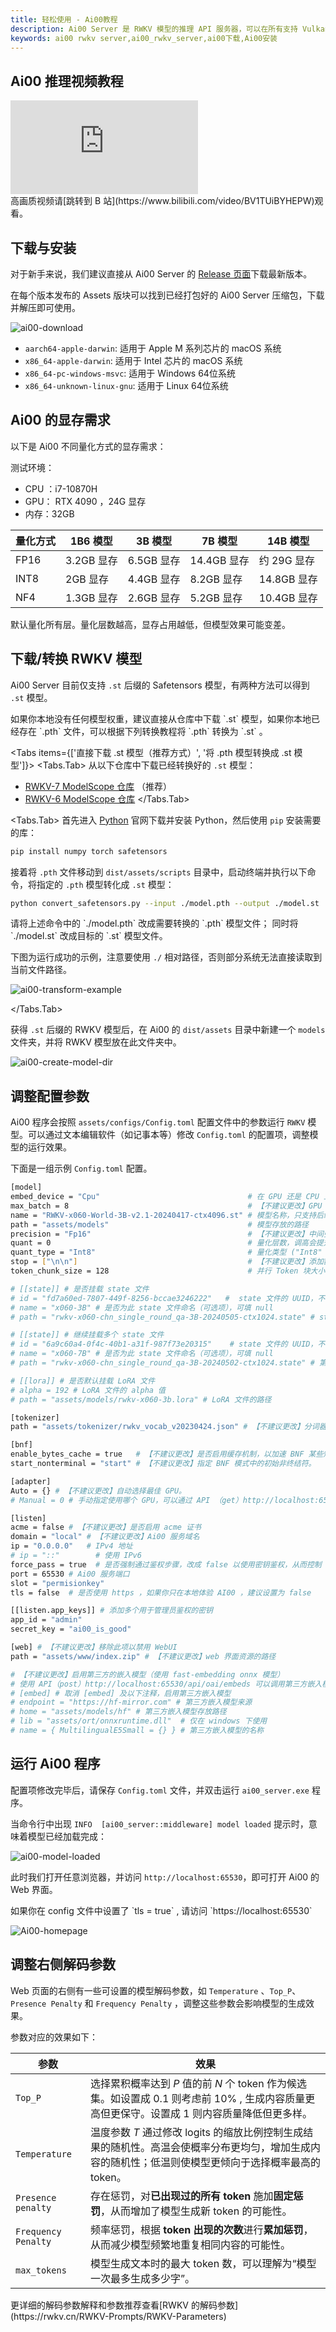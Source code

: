 ```yaml
---
title: 轻松使用 - Ai00教程
description: Ai00 Server 是 RWKV 模型的推理 API 服务器，可以在所有支持 Vulkan 的 GPU 上运行，支持大部分 NVIDIA、AMD、Intel 的显卡（包括集成显卡）。
keywords: ai00 rwkv server,ai00_rwkv_server,ai00下载,Ai00安装
---
```



## Ai00 推理视频教程

<div className="iframe-container">
 <iframe 
 src="https://player.bilibili.com/player.html?isOutside=true&aid=113605173381576&bvid=BV1TUiBYHEPW&cid=27207730714&poster=1&p=0&high_quality=1&autoplay=0"
 scrolling="no"
 frameBorder="0"
 allowfullscreen={true}
 sandbox="allow-top-navigation allow-same-origin allow-forms allow-scripts"
>
</iframe>
</div>
<Callout type="info" emoji="ℹ️">
高画质视频请[跳转到 B 站](https://www.bilibili.com/video/BV1TUiBYHEPW)观看。
</Callout>

## 下载与安装

对于新手来说，我们建议直接从 Ai00 Server 的 [Release 页面](https://github.com/Ai00-X/ai00_server/releases)下载最新版本。

在每个版本发布的 Assets 版块可以找到已经打包好的 Ai00 Server 压缩包，下载并解压即可使用。

![ai00-download](./imgs/ai00-download.png)

* `aarch64-apple-darwin`: 适用于 Apple M 系列芯片的 macOS 系统
* `x86_64-apple-darwin`: 适用于 Intel 芯片的 macOS 系统
* `x86_64-pc-windows-msvc`: 适用于 Windows 64位系统
* `x86_64-unknown-linux-gnu`: 适用于 Linux 64位系统

## Ai00 的显存需求

以下是 Ai00 不同量化方式的显存需求：

<Callout type="info" emoji="ℹ️">
测试环境：

- CPU ：i7-10870H
- GPU： RTX 4090 ，24G 显存
- 内存：32GB
</Callout>

| 量化方式 | 1B6 模型 | 3B 模型 | 7B 模型 | 14B 模型 |
| --- | --- | --- | --- | --- |
| FP16 | 3.2GB 显存 | 6.5GB 显存 | 14.4GB 显存 | 约 29G 显存 |
| INT8 | 2GB 显存 | 4.4GB 显存 | 8.2GB 显存 | 14.8GB 显存 |
| NF4 | 1.3GB 显存 | 2.6GB 显存 | 5.2GB 显存 | 10.4GB 显存 |

<Callout type="warning" emoji="⚠️">
默认量化所有层。量化层数越高，显存占用越低，但模型效果可能变差。
</Callout>

## 下载/转换 RWKV 模型

Ai00 Server 目前仅支持 `.st` 后缀的 Safetensors 模型，有两种方法可以得到 `.st` 模型。

<Callout type="info" emoji="ℹ️">
如果你本地没有任何模型权重，建议直接从仓库中下载 `.st` 模型，如果你本地已经存在 `.pth` 文件，可以根据下列转换教程将 `.pth` 转换为 `.st` 。

</Callout>

<Tabs items={['直接下载 .st 模型（推荐方式）', '将 .pth 模型转换成 .st 模型']}>
<Tabs.Tab>
从以下仓库中下载已经转换好的 `.st` 模型：

- [RWKV-7 ModelScope 仓库](https://modelscope.cn/models/shoumenchougou/RWKV-7-World-ST/files) （推荐）
- [RWKV-6 ModelScope 仓库](https://modelscope.cn/models/shoumenchougou/RWKV-6-World-ST/files)
</Tabs.Tab>

<Tabs.Tab>
首先进入 [Python](https://www.python.org) 官网下载并安装 Python，然后使用 `pip` 安装需要的库：
```bash copy
pip install numpy torch safetensors
```

接着将 `.pth` 文件移动到 `dist/assets/scripts` 目录中，启动终端并执行以下命令，将指定的 `.pth` 模型转化成 `.st` 模型：
```bash copy
python convert_safetensors.py --input ./model.pth --output ./model.st
```
<Callout type="info" emoji="ℹ️">
请将上述命令中的 `./model.pth` 改成需要转换的 `.pth` 模型文件；  
同时将 `./model.st` 改成目标的 `.st` 模型文件。
</Callout>

下图为运行成功的示例，注意要使用 `./` 相对路径，否则部分系统无法直接读取到当前文件路径。

![ai00-transform-example](./imgs/ai00-transform-example.png) 


</Tabs.Tab>
</Tabs>

获得 `.st` 后缀的 RWKV 模型后，在 Ai00 的 `dist/assets` 目录中新建一个 `models` 文件夹，并将 RWKV 模型放在此文件夹中。

![ai00-create-model-dir](./imgs/ai00-create-model-dir.png) 

## 调整配置参数

Ai00 程序会按照 `assets/configs/Config.toml` 配置文件中的参数运行 `RWKV` 模型。可以通过文本编辑软件（如记事本等）修改 `Config.toml` 的配置项，调整模型的运行效果。

下面是一组示例 `Config.toml` 配置。

``` bash copy
[model]
embed_device = "Cpu"                                 # 在 GPU 还是 CPU 上放置模型的 Embed 矩阵
max_batch = 8                                        # 【不建议更改】GPU 上缓存的最大批次
name = "RWKV-x060-World-3B-v2.1-20240417-ctx4096.st" # 模型名称，只支持后缀 .st 格式模型，请下载转换好的模型或自行转换
path = "assets/models"                               # 模型存放的路径
precision = "Fp16"                                   # 【不建议更改】中间张量精度 ("Fp16" or "Fp32")，Fp32 精度更高但速度更慢
quant = 0                                            # 量化层数，调高会提升效率，但可能损失精度，使模型效果变差
quant_type = "Int8"                                  # 量化类型 ("Int8" 或 "NF4")，Int 8 效果比 NF4 好，但需要更多显存
stop = ["\n\n"]                                      # 【不建议更改】添加额外的生成停止词
token_chunk_size = 128                               # 并行 Token 块大小，范围 32-128，显卡越牛逼这个数调越大（64 或 128）

# [[state]] # 是否挂载 state 文件
# id = "fd7a60ed-7807-449f-8256-bccae3246222"   #  state 文件的 UUID，不指定则随机分配 
# name = "x060-3B" # 是否为此 state 文件命名（可选项），可填 null
# path = "rwkv-x060-chn_single_round_qa-3B-20240505-ctx1024.state" # state 文件的路径，存放于 assets/models 目录下可填文件名称

# [[state]] # 继续挂载多个 state 文件
# id = "6a9c60a4-0f4c-40b1-a31f-987f73e20315"    # state 文件的 UUID，不指定则随机分配 
# name = "x060-7B" # 是否为此 state 文件命名（可选项），可填 null
# path = "rwkv-x060-chn_single_round_qa-3B-20240502-ctx1024.state" # 第二个 state 文件的路径，存放于 assets/models 目录下可填文件名称

# [[lora]] # 是否默认挂载 LoRA 文件
# alpha = 192 # LoRA 文件的 alpha 值
# path = "assets/models/rwkv-x060-3b.lora" # LoRA 文件的路径

[tokenizer]
path = "assets/tokenizer/rwkv_vocab_v20230424.json" # 【不建议更改】分词器路径

[bnf]
enable_bytes_cache = true   # 【不建议更改】是否启用缓存机制，以加速 BNF 某些短模式（schemas）的展开过程。
start_nonterminal = "start" # 【不建议更改】指定 BNF 模式中的初始非终结符。

[adapter]
Auto = {} # 【不建议更改】自动选择最佳 GPU。
# Manual = 0 # 手动指定使用哪个 GPU，可以通过 API （get）http://localhost:65530/api/adapters 获取可用的 GPU 列表

[listen]
acme = false # 【不建议更改】是否启用 acme 证书
domain = "local" # 【不建议更改】Ai00 服务域名
ip = "0.0.0.0"   # IPv4 地址
# ip = "::"        # 使用 IPv6
force_pass = true  # 是否强制通过鉴权步骤，改成 false 以使用密钥鉴权，从而控制 admin 系列 API 的访问权限
port = 65530 # Ai00 服务端口
slot = "permisionkey" 
tls = false  # 是否使用 https ，如果你只在本地体验 AI00 ，建议设置为 false

[[listen.app_keys]] # 添加多个用于管理员鉴权的密钥
app_id = "admin"
secret_key = "ai00_is_good"

[web] # 【不建议更改】移除此项以禁用 WebUI
path = "assets/www/index.zip" # 【不建议更改】web 界面资源的路径

# 【不建议更改】启用第三方的嵌入模型（使用 fast-embedding onnx 模型）
# 使用 API（post）http://localhost:65530/api/oai/embeds 可以调用第三方嵌入模型进行 embedding 操作
# [embed] # 取消 [embed] 及以下注释，启用第三方嵌入模型
# endpoint = "https://hf-mirror.com" # 第三方嵌入模型来源
# home = "assets/models/hf" # 第三方嵌入模型存放路径
# lib = "assets/ort/onnxruntime.dll"  # 仅在 windows 下使用
# name = { MultilingualE5Small = {} } # 第三方嵌入模型的名称
```

## 运行 Ai00 程序

配置项修改完毕后，请保存 `Config.toml` 文件，并双击运行 `ai00_server.exe` 程序。

当命令行中出现 `INFO  [ai00_server::middleware] model loaded` 提示时，意味着模型已经加载完成：

![ai00-model-loaded](./imgs/ai00-model-loaded.png)

此时我们打开任意浏览器，并访问 `http://localhost:65530`，即可打开 Ai00 的 Web 界面。

<Callout type="warning" emoji="⚠️">
如果你在 config 文件中设置了 `tls = true` , 请访问 `https://localhost:65530` 
</Callout>

![Ai00-homepage](./imgs/Ai00-homepage.png)


## 调整右侧解码参数

Web 页面的右侧有一些可设置的模型解码参数，如 `Temperature` 、`Top_P`、`Presence Penalty` 和 `Frequency Penalty` ，调整这些参数会影响模型的生成效果。

参数对应的效果如下：

| 参数                | 效果                                                                                                                                                            |
| ------------------- | --------------------------------------------------------------------------------------------------------------------------------------------------------------- |
| `Top_P`             | 选择累积概率达到 $P$ 值的前 $N$ 个 token 作为候选集。如设置成 0.1 则考虑前 10% , 生成内容质量更高但更保守。设置成 1 则内容质量降低但更多样。 |
| `Temperature`       | 温度参数 $T$ 通过修改 logits 的缩放比例控制生成结果的随机性。高温会使概率分布更均匀，增加生成内容的随机性；低温则使模型更倾向于选择概率最高的 token。                                                                              |
| `Presence penalty`  | 存在惩罚，对**已出现过的所有 token** 施加**固定惩罚**，从而增加了模型生成新 token 的可能性。                                                                 |
| `Frequency Penalty` | 频率惩罚，根据 **token 出现的次数**进行**累加惩罚**，从而减少模型频繁地重复相同内容的可能性。 |
| `max_tokens`        | 模型生成文本时的最大 token 数，可以理解为“模型一次最多生成多少字”。                                                                 |

<Callout type="info" emoji="ℹ️">
更详细的解码参数解释和参数推荐查看[RWKV 的解码参数](https://rwkv.cn/RWKV-Prompts/RWKV-Parameters)
</Callout>

